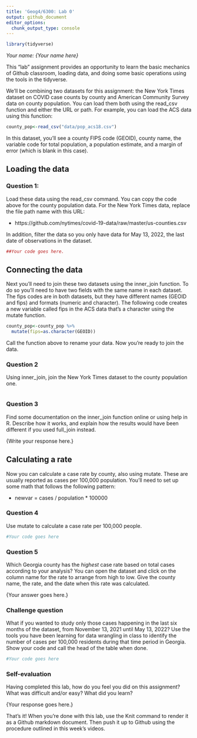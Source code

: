 ```yaml
---
title: 'Geog4/6300: Lab 0'
output: github_document
editor_options: 
  chunk_output_type: console
---
```


```r
library(tidyverse)
```

*Your name: {Your name here}*

This "lab" assignment provides an opportunity to learn the basic mechanics of Github classroom, loading data, and doing some basic operations using the tools in the tidyverse. 

We'll be combining two datasets for this assignment: the New York Times dataset on COVID case counts by county and American Community Survey data on county population. You can load them both using the read_csv function and either the URL or path. For example, you can load the ACS data using this function:

```r
county_pop<-read_csv("data/pop_acs18.csv")
```

In this dataset, you'll see a county FIPS code (GEOID), county name, the variable code for total population, a population estimate, and a margin of error (which is blank in this case). 

## Loading the data

### Question 1:
Load these data using the read_csv command. You can copy the code above for the county population data. For the New York Times data, replace the file path name with this URL:

* https://github.com/nytimes/covid-19-data/raw/master/us-counties.csv

In addition, filter the data so you only have data for May 13, 2022, the last date of observations in the dataset.

```r
##Your code goes here.
```

## Connecting the data

Next you'll need to join these two datasets using the inner_join function. To do so you'll need to have two fields with the same name in each dataset. The fips codes are in both datasets, but they have different names (GEOID and fips) and formats (numeric and character). The following code creates a new variable called fips in the ACS data that's a character using the mutate function.

```r
county_pop<-county_pop %>%
  mutate(fips=as.character(GEOID))
```

Call the function above to rename your data. Now you're ready to join the data.

### Question 2
Using inner_join, join the New York Times dataset to the county population one. 

```r

```

### Question 3
Find some documentation on the inner_join function online or using help in R. Describe how it works, and explain how the results would have been different if you used full_join instead.

{Write your response here.}

## Calculating a rate
Now you can calculate a case rate by county, also using mutate. These are usually reported as cases per 100,000 population. You'll need to set up some math that follows the following pattern:

* newvar = cases / population * 100000

### Question 4
Use mutate to calculate a case rate per 100,000 people.

```r
#Your code goes here
```

### Question 5
Which Georgia county has the *highest* case rate based on total cases according to your analysis? You can open the dataset and click on the column name for the rate to arrange from high to low. Give the county name, the rate, and the date when this rate was calculated.

{Your answer goes here.}


### Challenge question
What if you wanted to study only those cases happening in the last six months of the dataset, from November 13, 2021 until May 13, 2022? Use the tools you have been learning for data wrangling in class to identify the number of cases per 100,000 residents during that time period in Georgia. Show your code and call the head of the table when done.

```r
#Your code goes here
```

### Self-evaluation
Having completed this lab, how do you feel you did on this assignment? What was difficult and/or easy? What did you learn?

{Your response goes here.}

That's it! When you're done with this lab, use the Knit command to render it as a Github markdown document. Then push it up to Github using the procedure outlined in this week's videos.